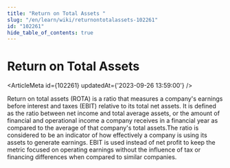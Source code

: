 ```yaml
---
title: "Return on Total Assets "
slug: "/en/learn/wiki/returnontotalassets-102261"
id: "102261"
hide_table_of_contents: true
---
```



# Return on Total Assets 

<ArticleMeta id={102261} updatedAt={'2023-09-26 13:59:00'} />
<div className='border-solid border-b border-t-0 my-4 border-[var(--ifm-color-gray-300)]' />

Return on total assets (ROTA) is a ratio that measures a company's earnings before interest and taxes (EBIT) relative to its total net assets. It is defined as the ratio between net income and total average assets, or the amount of financial and operational income a company receives in a financial year as compared to the average of that company's total assets.The ratio is considered to be an indicator of how effectively a company is using its assets to generate earnings. EBIT is used instead of net profit to keep the metric focused on operating earnings without the influence of tax or financing differences when compared to similar companies.
